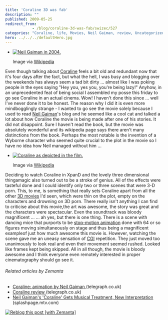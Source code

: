 ```yaml
---
title: 'Coraline 3D was fab'
description: ""
published: 2009-05-25
redirect_from: 
            - /blog/coraline-3d-was-fab/swizec/527
categories: "Coraline, life, Movies, Neil Gaiman, review, Uncategorized"
hero: ../../../defaultHero.jpg
---
```

- [![Neil Gaiman in 2004.](http://upload.wikimedia.org/wikipedia/commons/2/2e/NeilGaimanNov04.jpg "Neil Gaiman in 2004.")](http://commons.wikipedia.org/wiki/Image:NeilGaimanNov04.jpg)

  Image via [Wikipedia](http://commons.wikipedia.org/wiki/Image:NeilGaimanNov04.jpg)

Even though talking about [Coraline](http://en.wikipedia.org/wiki/Coraline "Coraline") feels a bit old and redundant now that it&#x27;s four days after the fact, but what the hell, I was busy and blogging over the weekends has always seem a tad bit dirty ... almost like I was poking people in the eyes saying &quot;Hey you, yes you, you&#x27;re being lazy!&quot; Anyhow, in an unprecedented feat of being social I assembled my posse this friday to go see Coraline in an actual cinema. Wow! I haven&#x27;t done this since ... well I&#x27;ve never done it to be honest. The reason why I did it is even more mindbogglingly strange - I wanted to go see the movie solely because I used to read [Neil Gaiman](http://en.wikipedia.org/wiki/Neil_Gaiman "Neil Gaiman")&#x27;s blog and he seemed like a cool cat and talked a lot about how Coraline the movie is being made after one of his stories. It did not disappoint. Sure I haven&#x27;t read the book, but the movie was absolutely wonderful and its wikipedia page says there aren&#x27;t many distinctions from the book. Perhaps the most notable is the invention of a Wyborne character who seemed quite crucial to the plot in the movie so I have no idea how Neil managed without him ...

- [![Coraline as depicted in the film.](http://upload.wikimedia.org/wikipedia/en/thumb/4/49/Coraline_preview_shot.PNG/300px-Coraline_preview_shot.PNG "Coraline as depicted in the film.")](http://en.wikipedia.org/wiki/Image:Coraline_preview_shot.PNG)

  Image via [Wikipedia](http://en.wikipedia.org/wiki/Image:Coraline_preview_shot.PNG)

Deciding to watch Coraline in XpanD and the lovely three dimensional thingamagic also turned out to be a stroke of genius. All of the effects were tasteful done and I could identify only two or three scenes that were 3-D porn. This, to me, is something that really sets Coraline apart from all the other [3D movies](http://en.wikipedia.org/wiki/3-D_film "3-D film") I&#x27;d seen, which were thin on the plot, empty on the characters and drowning on 3D porn. There really isn&#x27;t anything I can find to criticise about this movie,the art was awesome, the story was great and the characters were spectacular. Even the soundtrack was bloody magnificent ... ... ah yes, but there is one thing. There is a scene with dancing mice that purports to be [stop-motion animation](http://en.wikipedia.org/wiki/Stop_motion "Stop motion") done with 64 or so figures moving simultaneously on stage and thus being a magnificent exampleof just how much awesome this movie is. However, watching the scene gave me an uneasy sensation of [CGI](http://en.wikipedia.org/wiki/Computer-generated_imagery "Computer-generated imagery") repetition. They just moved too unanimously to look real and even their movement seemed rushed. Looked like frames kept being skipped. All in all though, the movie is bloody awesome and I think everyone even remotely interested in proper cinematography should go see it.

###### Related articles by Zemanta

- [Coraline: animation by Neil Gaiman ](http://r.zemanta.com/?u=http%3A//www.telegraph.co.uk/culture/film/filmreviews/5307595/Coraline-animation-by-Neil-Gaiman.html&amp;a=4914591&amp;rid=c6070e25-b70f-4e8f-be5d-11dde4467ba5&amp;e=f1fd59e7673e76a57fa9dbf2309c90db)(telegraph.co.uk)
- [Coraline review ](http://r.zemanta.com/?u=http%3A//www.telegraph.co.uk/culture/culturecritics/timrobey/5291822/Coraline-review.html&amp;a=4736165&amp;rid=c6070e25-b70f-4e8f-be5d-11dde4467ba5&amp;e=7d30c4efc20440a19f41d61447f71801)(telegraph.co.uk)
- [Neil Gaiman&#x27;s &#x27;Coraline&#x27; Gets Musical Treatment, New Interpretation ](http://splashpage.mtv.com/2009/05/19/neil-gaimans-coraline-gets-musical-treatment-new-interpretation/)(splashpage.mtv.com)

[![Reblog this post \[with Zemanta\]](http://img.zemanta.com/reblog_e.png?x-id=c6070e25-b70f-4e8f-be5d-11dde4467ba5)](http://reblog.zemanta.com/zemified/c6070e25-b70f-4e8f-be5d-11dde4467ba5/ "Reblog this post \[with Zemanta]")